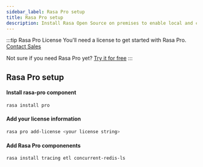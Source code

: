 ```yaml
---
sidebar_label: Rasa Pro setup
title: Rasa Pro setup
description: Install Rasa Open Source on premises to enable local and customizable Natural Language Understanding and Dialogue Management.
---
```



<RasaProLabel/>

:::tip Rasa Pro License
You'll need a license to get started with Rasa Pro. [Contact Sales](https://info.rasa.com/rasa-technical-demo)

Not sure if you need Rasa Pro yet? [Try it for free](https://info.rasa.com/rasa-technical-demo)
:::


## Rasa Pro setup


#### Install rasa-pro component

```bash
rasa install pro
```

#### Add your license information

```bash
rasa pro add-license <your license string>
```

#### Add Rasa Pro componenents


```bash
rasa install tracing etl concurrent-redis-ls
```